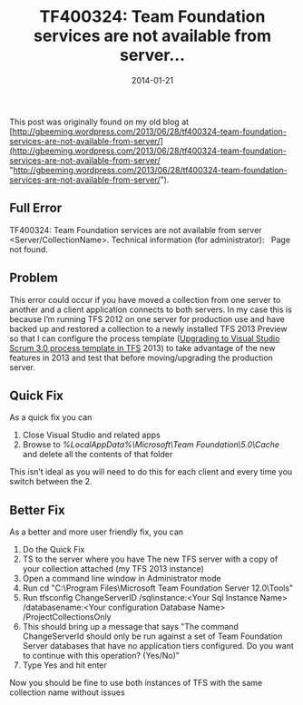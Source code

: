 ﻿---
title: 'TF400324: Team Foundation services are not available from server...'
date: 2014-01-21
tags: ['VSTS / TFS', 'TFS', 'TFS Error Codes', 'Old Blog Posts']
draft: false
summary: 'This post was originally found on my old blog at http://gbeeming.wordpress.com/2013/06/28/tf400324-team-foundation-services-are-not-available-from-server/.'
---


This post was originally found on my old blog at [http://gbeeming.wordpress.com/2013/06/28/tf400324-team-foundation-services-are-not-available-from-server/](http://gbeeming.wordpress.com/2013/06/28/tf400324-team-foundation-services-are-not-available-from-server/ "http://gbeeming.wordpress.com/2013/06/28/tf400324-team-foundation-services-are-not-available-from-server/").
 
## Full Error
 
TF400324: Team Foundation services are not available from server &lt;Server/CollectionName&gt;. Technical information (for administrator):   Page not found.
 
## Problem
 
This error could occur if you have moved a collection from one server to another and a client application connects to both servers. In my case this is because I’m running TFS 2012 on one server for production use and have backed up and restored a collection to a newly installed TFS 2013 Preview so that I can configure the process template ([Upgrading to Visual Studio Scrum 3.0 process template in TFS](http://nakedalm.com/upgrading-to-visual-studio-scrum-3-0-process-template-in-tfs-2013/) 2013) to take advantage of the new features in 2013 and test that before moving/upgrading the production server.
 
## Quick Fix
 
As a quick fix you can 

1. Close Visual Studio and related apps
2. Browse to *%LocalAppData%\Microsoft\Team Foundation\5.0\Cache* and delete all the contents of that folder

This isn’t ideal as you will need to do this for each client and every time you switch between the 2. 

## Better Fix
 
As a better and more user friendly fix, you can

1. Do the Quick Fix
2. TS to the server where you have The new TFS server with a copy of your collection attached (my TFS 2013 instance)
3. Open a command line window in Administrator mode
4. Run cd "C:\Program Files\Microsoft Team Foundation Server 12.0\Tools"
5. Run tfsconfig ChangeServerID /sqlinstance:&lt;Your Sql Instance Name&gt; /databasename:&lt;Your configuration Database Name&gt; /ProjectCollectionsOnly
6. This should bring up a message that says "The command ChangeServerId should only be run against a set of Team Foundation Server databases that have no application tiers configured. Do you want to continue with this operation? (Yes/No)"
7. Type Yes and hit enter

Now you should be fine to use both instances of TFS with the same collection name without issues

